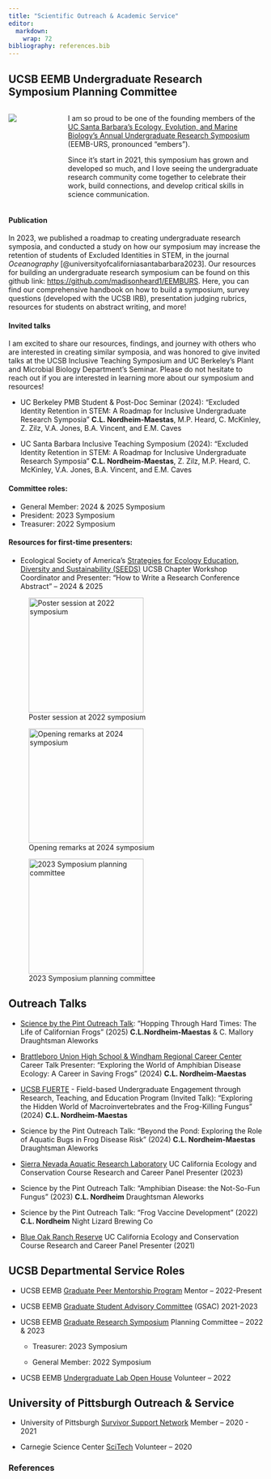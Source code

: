 ```yaml
---
title: "Scientific Outreach & Academic Service"
editor: 
  markdown: 
    wrap: 72
bibliography: references.bib
---
```


## UCSB EEMB Undergraduate Research Symposium Planning Committee

::: columns
::: {.column width="20%"}
![](images/URS_sticker_2024_whitebg.png){fig-alt="Logo for the EEMB-URS: a circle containing many animals and plants with the text EEMB URS 2024 at the top. Art by Bridget Vincent"}
:::

::: {.column width="80%"}
I am so proud to be one of the founding members of the [UC Santa
Barbara's Ecology, Evolution, and Marine Biology's Annual Undergraduate
Research Symposium](https://undergrad-symposium.eemb.ucsb.edu/)
(EEMB-URS, pronounced "embers").

Since it's start in 2021, this symposium has grown and developed so
much, and I love seeing the undergraduate research community come
together to celebrate their work, build connections, and develop
critical skills in science communication.
:::
:::

#### Publication

In 2023, we published a roadmap to creating undergraduate research
symposia, and conducted a study on how our symposium may increase the
retention of students of Excluded Identities in STEM, in the journal
*Oceanography* [@universityofcaliforniasantabarbara2023]. Our resources
for building an undergraduate research symposium can be found on this
github link: <https://github.com/madisonheard1/EEMBURS>. Here, you can
find our comprehensive handbook on how to build a symposium, survey
questions (developed with the UCSB IRB), presentation judging rubrics,
resources for students on abstract writing, and more!

#### Invited talks

I am excited to share our resources, findings, and journey with others
who are interested in creating similar symposia, and was honored to give
invited talks at the UCSB Inclusive Teaching Symposium and UC Berkeley's
Plant and Microbial Biology Department's Seminar. Please do not hesitate
to reach out if you are interested in learning more about our symposium
and resources!

-   UC Berkeley PMB Student & Post-Doc Seminar (2024): “Excluded
    Identity Retention in STEM: A Roadmap for Inclusive Undergraduate
    Research Symposia” **C.L. Nordheim-Maestas**, M.P. Heard, C.
    McKinley, Z. Zilz, V.A. Jones, B.A. Vincent, and E.M. Caves

-   UC Santa Barbara Inclusive Teaching Symposium (2024): “Excluded
    Identity Retention in STEM: A Roadmap for Inclusive Undergraduate
    Research Symposia” **C.L. Nordheim-Maestas**, Z. Zilz, M.P.
    Heard, C. McKinley, V.A. Jones, B.A. Vincent, and E.M. Caves

#### Committee roles:

-   General Member: 2024 & 2025 Symposium
-   President: 2023 Symposium
-   Treasurer: 2022 Symposium

#### Resources for first-time presenters:

-   Ecological Society of America’s [Strategies for Ecology Education,
    Diversity and Sustainability (SEEDS)](https://esa.org/seeds/) UCSB
    Chapter Workshop Coordinator and Presenter: “How to Write a Research
    Conference Abstract” – 2024 & 2025

::: {layout-ncol="3"}
![Poster session at 2022
symposium](images/EEMBURS_IMG_8757.jpeg){fig-alt="Outdoor poster session with lots of people presenting and discussing"
fig-align="center" width="6cm"}

![Opening remarks at 2024
symposium](images/EEMBURS_IMG_5378.jpeg){fig-alt="Auditorium with person speaking and a slide of the eemb-urs projected"
fig-align="center" width="6cm"}

![2023 Symposium planning
committee](images/EEMBURS_IMG_7240.jpeg){fig-alt="eight graduate students standing next to each other looking proud"
fig-align="center" width="6cm"}
:::

## Outreach Talks

-   [Science by the Pint Outreach
    Talk](https://www.draughtsmenaleworks.com/events/science-by-the-pint-2-ym8cy):
    “Hopping Through Hard Times: The Life of Californian Frogs” (2025)
    **C.L.Nordheim-Maestas** & C. Mallory Draughtsman Aleworks

-   [Brattleboro Union High School & Windham Regional Career
    Center](https://www.wrccvt.com/) Career Talk Presenter: “Exploring
    the World of Amphibian Disease Ecology: A Career in Saving
    Frogs” (2024) **C.L. Nordheim-Maestas**

-   [UCSB FUERTE](https://fuerte.eemb.ucsb.edu/) - Field-based
    Undergraduate Engagement through Research, Teaching, and Education
    Program (Invited Talk): “Exploring the Hidden World of
    Macroinvertebrates and the Frog-Killing Fungus” (2024) **C.L.
    Nordheim-Maestas**

-   Science by the Pint Outreach Talk: “Beyond the Pond: Exploring the
    Role of Aquatic Bugs in Frog Disease Risk” (2024) **C.L.
    Nordheim-Maestas** Draughtsman Aleworks

-   [Sierra Nevada Aquatic Research
    Laboratory](https://ucnrs.org/reserves/sierra-nevada-aquatic-research-laboratory/)
    UC California Ecology and Conservation Course Research and Career
    Panel Presenter (2023)

-   Science by the Pint Outreach Talk: “Amphibian Disease: the
    Not-So-Fun Fungus” (2023) **C.L. Nordheim** Draughtsman Aleworks

-   Science by the Pint Outreach Talk: “Frog Vaccine Development” (2022)
    **C.L. Nordheim** Night Lizard Brewing Co

-   [Blue Oak Ranch
    Reserve](https://ucnrs.org/reserves/blue-oak-ranch-reserve/) UC
    California Ecology and Conservation Course Research and Career Panel
    Presenter (2021)

## UCSB Departmental Service Roles

-   UCSB EEMB [Graduate Peer Mentorship
    Program](https://www.eembdeiw.com/projects/peer-mentorship) Mentor –
    2022-Present

-   UCSB EEMB [Graduate Student Advisory
    Committee](https://gsac.eemb.ucsb.edu/) (GSAC) 2021-2023

-   UCSB EEMB [Graduate Research
    Symposium](https://grad-symposium.eemb.ucsb.edu/) Planning Committee
    – 2022 & 2023

    -   Treasurer: 2023 Symposium

    -   General Member: 2022 Symposium

-   UCSB EEMB [Undergraduate Lab Open
    House](https://gsac.eemb.ucsb.edu/news) Volunteer – 2022

## University of Pittsburgh Outreach & Service

-   University of Pittsburgh [Survivor Support
    Network](https://www.diversity.pitt.edu/survivor-support-network)
    Member – 2020 - 2021

-   Carnegie Science Center
    [SciTech](https://carnegiesciencecenter.org/groups-and-schools/scitech/)
    Volunteer – 2020

### References

::: {#refs}
:::
